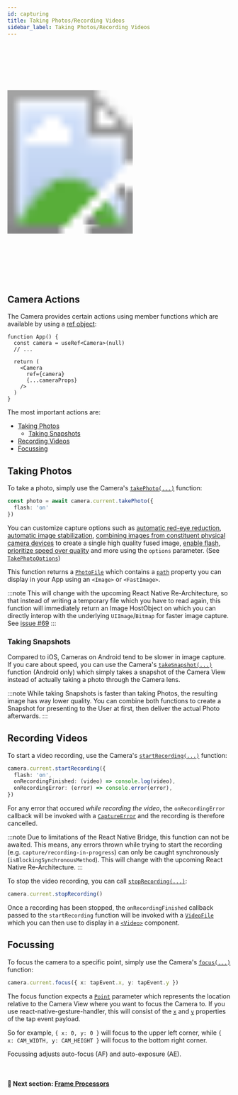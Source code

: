 ```yaml
---
id: capturing
title: Taking Photos/Recording Videos
sidebar_label: Taking Photos/Recording Videos
---
```



<div>
  <svg xmlns="http://www.w3.org/2000/svg" width="283" height="535" style={{ float: 'right' }}>
    <image href={useBaseUrl("img/demo_capture.gif")} x="18" y="33" width="247" height="469"  />
    <image href={useBaseUrl("img/frame.png")} width="283" height="535" />
  </svg>
</div>

## Camera Actions

The Camera provides certain actions using member functions which are available by using a [ref object](https://reactjs.org/docs/refs-and-the-dom.html):

```tsx
function App() {
  const camera = useRef<Camera>(null)
  // ...

  return (
    <Camera
      ref={camera}
      {...cameraProps}
    />
  )
}
```

The most important actions are:

* [Taking Photos](#taking-photos)
  - [Taking Snapshots](#taking-snapshots)
* [Recording Videos](#recording-videos)
* [Focussing](#focussing)

## Taking Photos

To take a photo, simply use the Camera's [`takePhoto(...)`](api/classes/camera.camera-1#takephoto) function:

```ts
const photo = await camera.current.takePhoto({
  flash: 'on'
})
```

You can customize capture options such as [automatic red-eye reduction](api/interfaces/photofile.takephotooptions#enableautoredeyereduction), [automatic image stabilization](api/interfaces/photofile.takephotooptions#enableautostabilization), [combining images from constituent physical camera devices](api/interfaces/photofile.takephotooptions#enablevirtualdevicefusion) to create a single high quality fused image, [enable flash](api/interfaces/photofile.takephotooptions#flash), [prioritize speed over quality](api/interfaces/photofile.takephotooptions#qualityprioritization) and more using the `options` parameter. (See [`TakePhotoOptions`](api/interfaces/photofile.takephotooptions))

This function returns a [`PhotoFile`](api/interfaces/photofile.photofile-1) which contains a [`path`](api/interfaces/photofile.photofile-1#path) property you can display in your App using an `<Image>` or `<FastImage>`.

:::note
This will change with the upcoming React Native Re-Architecture, so that instead of writing a temporary file which you have to read again, this function will immediately return an Image HostObject on which you can directly interop with the underlying `UIImage`/`Bitmap` for faster image capture. See [issue #69](https://github.com/cuvent/react-native-vision-camera/issues/69)
:::

### Taking Snapshots

Compared to iOS, Cameras on Android tend to be slower in image capture. If you care about speed, you can use the Camera's [`takeSnapshot(...)`](api/classes/camera.camera-1#takesnapshot) function (Android only) which simply takes a snapshot of the Camera View instead of actually taking a photo through the Camera lens.

:::note
While taking Snapshots is faster than taking Photos, the resulting image has way lower quality. You can combine both functions to create a Snapshot for presenting to the User at first, then deliver the actual Photo afterwards.
:::

## Recording Videos

To start a video recording, use the Camera's [`startRecording(...)`](api/classes/camera.camera-1#startrecording) function:

```ts
camera.current.startRecording({
  flash: 'on',
  onRecordingFinished: (video) => console.log(video),
  onRecordingError: (error) => console.error(error),
})
```

For any error that occured _while recording the video_, the `onRecordingError` callback will be invoked with a [`CaptureError`](api/classes/cameraerror.cameracaptureerror) and the recording is therefore cancelled.

:::note
Due to limitations of the React Native Bridge, this function can not be awaited. This means, any errors thrown while trying to start the recording (e.g. `capture/recording-in-progress`) can only be caught synchronously (`isBlockingSynchronousMethod`). This will change with the upcoming React Native Re-Architecture.
:::

To stop the video recording, you can call [`stopRecording(...)`](api/classes/camera.camera-1#stoprecording):

```ts
camera.current.stopRecording()
```

Once a recording has been stopped, the `onRecordingFinished` callback passed to the `startRecording` function will be invoked with a [`VideoFile`](api/interfaces/videofile.videofile-1) which you can then use to display in a [`<Video>`](https://github.com/react-native-video/react-native-video) component.

## Focussing

To focus the camera to a specific point, simply use the Camera's [`focus(...)`](api/classes/camera.camera-1#focus) function:

```ts
camera.current.focus({ x: tapEvent.x, y: tapEvent.y })
```

The focus function expects a [`Point`](api/interfaces/point.point-1) parameter which represents the location relative to the Camera View where you want to focus the Camera to. If you use react-native-gesture-handler, this will consist of the [`x`](https://docs.swmansion.com/react-native-gesture-handler/docs/api/gesture-handlers/tap-gh#x) and [`y`](https://docs.swmansion.com/react-native-gesture-handler/docs/api/gesture-handlers/tap-gh#y) properties of the tap event payload.

So for example, `{ x: 0, y: 0 }` will focus to the upper left corner, while `{ x: CAM_WIDTH, y: CAM_HEIGHT }` will focus to the bottom right corner.

Focussing adjusts auto-focus (AF) and auto-exposure (AE).

<br />

#### 🚀 Next section: [Frame Processors](frame-processors)
